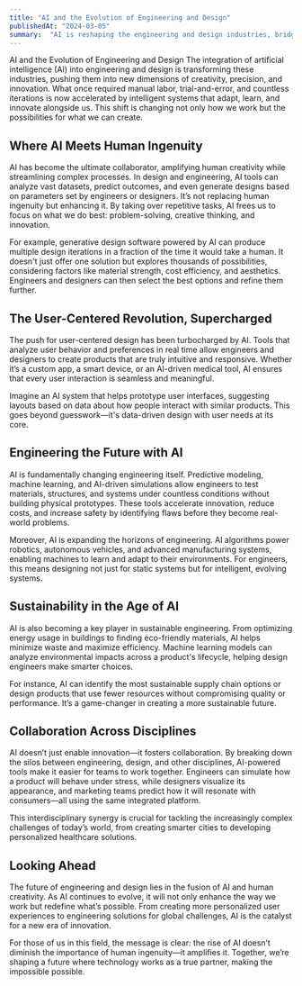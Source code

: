 ```yaml
---
title: "AI and the Evolution of Engineering and Design"
publishedAt: "2024-03-05"
summary:  "AI is reshaping the engineering and design industries, bridging creativity and precision, and opening doors to innovation we could only imagine a decade ago."
---
```


AI and the Evolution of Engineering and Design
The integration of artificial intelligence (AI) into engineering and design is transforming these industries, pushing them into new dimensions of creativity, precision, and innovation. What once required manual labor, trial-and-error, and countless iterations is now accelerated by intelligent systems that adapt, learn, and innovate alongside us. This shift is changing not only how we work but the possibilities for what we can create.

## Where AI Meets Human Ingenuity

AI has become the ultimate collaborator, amplifying human creativity while streamlining complex processes. In design and engineering, AI tools can analyze vast datasets, predict outcomes, and even generate designs based on parameters set by engineers or designers. It’s not replacing human ingenuity but enhancing it. By taking over repetitive tasks, AI frees us to focus on what we do best: problem-solving, creative thinking, and innovation.

For example, generative design software powered by AI can produce multiple design iterations in a fraction of the time it would take a human. It doesn't just offer one solution but explores thousands of possibilities, considering factors like material strength, cost efficiency, and aesthetics. Engineers and designers can then select the best options and refine them further.

## The User-Centered Revolution, Supercharged

The push for user-centered design has been turbocharged by AI. Tools that analyze user behavior and preferences in real time allow engineers and designers to create products that are truly intuitive and responsive. Whether it’s a custom app, a smart device, or an AI-driven medical tool, AI ensures that every user interaction is seamless and meaningful.

Imagine an AI system that helps prototype user interfaces, suggesting layouts based on data about how people interact with similar products. This goes beyond guesswork—it's data-driven design with user needs at its core.

## Engineering the Future with AI
AI is fundamentally changing engineering itself. Predictive modeling, machine learning, and AI-driven simulations allow engineers to test materials, structures, and systems under countless conditions without building physical prototypes. These tools accelerate innovation, reduce costs, and increase safety by identifying flaws before they become real-world problems.

Moreover, AI is expanding the horizons of engineering. AI algorithms power robotics, autonomous vehicles, and advanced manufacturing systems, enabling machines to learn and adapt to their environments. For engineers, this means designing not just for static systems but for intelligent, evolving systems.

## Sustainability in the Age of AI
AI is also becoming a key player in sustainable engineering. From optimizing energy usage in buildings to finding eco-friendly materials, AI helps minimize waste and maximize efficiency. Machine learning models can analyze environmental impacts across a product's lifecycle, helping design engineers make smarter choices.

For instance, AI can identify the most sustainable supply chain options or design products that use fewer resources without compromising quality or performance. It’s a game-changer in creating a more sustainable future.

## Collaboration Across Disciplines
AI doesn’t just enable innovation—it fosters collaboration. By breaking down the silos between engineering, design, and other disciplines, AI-powered tools make it easier for teams to work together. Engineers can simulate how a product will behave under stress, while designers visualize its appearance, and marketing teams predict how it will resonate with consumers—all using the same integrated platform.

This interdisciplinary synergy is crucial for tackling the increasingly complex challenges of today’s world, from creating smarter cities to developing personalized healthcare solutions.

## Looking Ahead
The future of engineering and design lies in the fusion of AI and human creativity. As AI continues to evolve, it will not only enhance the way we work but redefine what’s possible. From creating more personalized user experiences to engineering solutions for global challenges, AI is the catalyst for a new era of innovation.

For those of us in this field, the message is clear: the rise of AI doesn’t diminish the importance of human ingenuity—it amplifies it. Together, we’re shaping a future where technology works as a true partner, making the impossible possible.